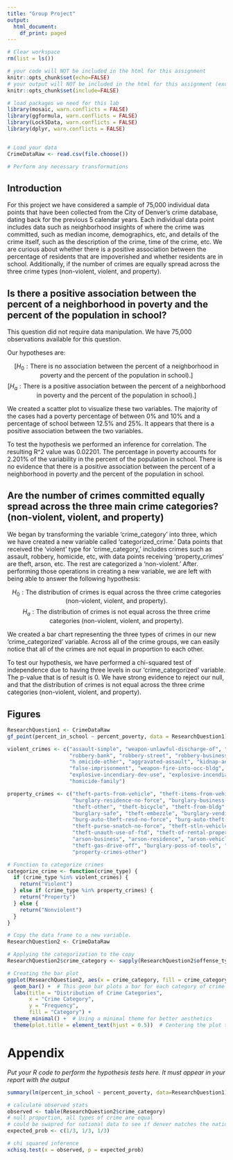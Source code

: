 ```yaml
---
title: "Group Project"
output:
  html_document:
    df_print: paged
---
```


```r
# Clear workspace
rm(list = ls()) 

# your code will NOT be included in the html for this assignment
knitr::opts_chunk$set(echo=FALSE) 
# your output will NOT be included in the html for this assignment (except figures at the end)
knitr::opts_chunk$set(include=FALSE) 

# load packages we need for this lab
library(mosaic, warn.conflicts = FALSE) 
library(ggformula, warn.conflicts = FALSE)
library(Lock5Data, warn.conflicts = FALSE)
library(dplyr, warn.conflicts = FALSE)


# Load your data
CrimeDataRaw <- read.csv(file.choose())

# Perform any necessary transformations


```

## Introduction

For this project we have considered a sample of 75,000 individual data points that have been collected from the City of Denver's crime database, dating back for the previous 5 calendar years. Each individual data point includes data such as neighborhood insights of where the crime was committed, such as median income, demographics, etc, and details of the crime itself, such as the description of the crime, time of the crime, etc. We are curious about whether there is a positive association between the percentage of residents that are impoverished and whether residents are in school. Additionally, if the number of crimes are equally spread across the three crime types (non-violent, violent, and property).

## Is there a positive association between the percent of a neighborhood in poverty and the percent of the population in school?

This question did not require data manipulation. We have 75,000 observations available for this question.

Our hypotheses are:

$$[H_0: \text{There is no association between the percent of a neighborhood in poverty and the percent of the population in school).}]$$ $$[H_a: \text{There is a positive association between the percent of a neighborhood in poverty and the percent of the population in school).}]$$

We created a scatter plot to visualize these two variables. The majority of the cases had a poverty percentage of between 0% and 10% and a percentage of school between 12.5% and 25%. It appears that there is a positive association between the two variables.

To test the hypothesis we performed an inference for correlation. The resulting R\^2 value was 0.02201. The percentage in poverty accounts for 2.201% of the variability in the percent of the population in school. There is no evidence that there is a positive association between the percent of a neighborhood in poverty and the percent of the population in school.

## Are the number of crimes committed equally spread across the three main crime categories? (non-violent, violent, and property)

We began by transforming the variable 'crime_category' into three, which we have created a new variable called 'categorized_crime.' Data points that received the 'violent' type for 'crime_category,' includes crimes such as assault, robbery, homicide, etc, with data points receiving 'property_crimes' are theft, arson, etc. The rest are categorized a 'non-violent.' After. performing those operations in creating a new variable, we are left with being able to answer the following hypothesis:

$$H_0: \text{The distribution of crimes is equal across the three crime categories (non-violent, violent, and property).}$$ $$H_a: \text{The distribution of crimes is not equal across the three crime categories (non-violent, violent, and property).}$$

We created a bar chart representing the three types of crimes in our new 'crime_categorized' variable. Across all of the crime groups, we can easily notice that all of the crimes are not equal in proportion to each other.

To test our hypothesis, we have performed a chi-squared test of independence due to having three levels in our 'crime_categorized' variable. The p-value that is of result is 0. We have strong evidence to reject our null, and that the distribution of crimes is not equal across the three crime categories (non-violent, violent, and property).

\newpage

## Figures

```r
ResearchQuestion1 <- CrimeDataRaw
gf_point(percent_in_school ~ percent_poverty, data = ResearchQuestion1)

```

```r

violent_crimes <- c("assault-simple", "weapon-unlawful-discharge-of", "menacing-felony-w-weap", "agg-aslt-shoot",
                    "robbery-bank", "robbery-street", "robbery-business", "robbery-car-jacking", "robbery-residence",
                    "h omicide-other", "aggravated-assault", "kidnap-adult-victim", "weapon-other-viol", "agg-aslt-police-weapon",
                    "false-imprisonment", "weapon-fire-into-occ-bldg", "weapon-fire-into-occ-veh",
                    "explosive-incendiary-dev-use", "explosive-incendiary-dev-pos", "threats-to-injure", "assault-police-simple",
                    "homicide-family")

property_crimes <- c("theft-parts-from-vehicle", "theft-items-from-vehicle", "burglary-residence-by-force",
                     "burglary-residence-no-force", "burglary-business-no-force", "burglary-business-by-force",
                     "theft-other", "theft-bicycle", "theft-from-bldg", "theft-shoplift", "vehicle-theft", "theft-of-motor-vehicle",
                     "burglary-safe", "theft-embezzle", "burglary-vending-machine", "burg-auto-theft-busn-no-force",
                     "burg-auto-theft-resd-no-force", "burg-auto-theft-busn-w-force", "burg-auto-theft-resd-w-force",
                     "theft-purse-snatch-no-force", "theft-stln-vehicle-trailer", "theft-fail-return-rent-veh",
                     "theft-unauth-use-of-ftd", "theft-of-rental-property", "theft-pick-pocket", "arson-other",
                     "arson-business", "arson-residence", "arson-vehicle", "arson-public-building", "theft-of-services",
                     "theft-gas-drive-off", "burglary-poss-of-tools", "theft-from-mails", "stolen-property-buy-sell-rec",
                     "property-crimes-other")

# Function to categorize crimes
categorize_crime <- function(crime_type) {
  if (crime_type %in% violent_crimes) {
    return("Violent")
  } else if (crime_type %in% property_crimes) {
    return("Property")
  } else {
    return("Nonviolent")
  }
}

# Copy the data frame to a new variable.
ResearchQuestion2 <- CrimeDataRaw

# Applying the categorization to the copy
ResearchQuestion2$crime_category <- sapply(ResearchQuestion2$offense_type_id, categorize_crime)

# Creating the bar plot
ggplot(ResearchQuestion2, aes(x = crime_category, fill = crime_category)) +
  geom_bar() +  # This geom_bar plots a bar for each category of crime
  labs(title = "Distribution of Crime Categories",
       x = "Crime Category",
       y = "Frequency",
       fill = "Category") +
  theme_minimal() +  # Using a minimal theme for better aesthetics
  theme(plot.title = element_text(hjust = 0.5))  # Centering the plot title


```

# Appendix

*Put your R code to perform the hypothesis tests here. It must appear in your report with the output*

```r

summary(lm(percent_in_school ~ percent_poverty, data=ResearchQuestion1))


```

```r
# calculate observed stats
observed <- table(ResearchQuestion2$crime_category)
# null proportion, all types of crime are equal
# could be swapred for national data to see if denver matches the national expected values
expected_prob <- c(1/3, 1/3, 1/3)

# chi squared inference
xchisq.test(x = observed, p = expected_prob)
```
